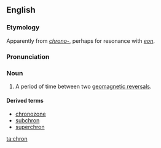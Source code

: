 {{also|chroń}}
==English==
{{wikipedia}}

===Etymology===
Apparently from ''[[chrono-]]'', perhaps for resonance with ''[[eon]]''.

===Pronunciation===
{{rfp|lang=en}}

===Noun===
{{en-noun}}

# {{label|en|geology}} A period of time between two [[w:Geomagnetic reversal|geomagnetic reversals]].

====Derived terms====
* [[chronozone]]
* [[subchron]]
* [[superchron]]

[[ta:chron]]